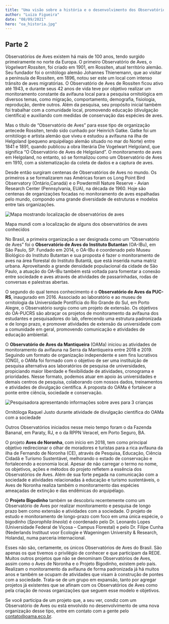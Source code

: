 ```yaml
---
title: "Uma visão sobre a história e o desenvolvimento dos Observatórios de Aves"
author: "Luiza Figueira"
date: "08/09/2021"
hero: "oa_historia.jpg"
---
```

<h2 class="font-semibold text-lg">Parte 2</h2>

Observatórios de Aves existem há mais de 100 anos, tendo surgido primeiramente no norte da Europa. O primeiro Observatório de Aves, o *Vogelwart Rossiten*, foi criado em 1901, em Rossiten, atual território alemão. Seu fundador foi o ornitólogo alemão Johannes Thienemann, que ao visitar a península de Rossiten, em 1896, notou ser este um local com intenso trânsito de aves migratórias. O Observatório de Aves de Rossiten ficou ativo até 1943, e durante seus 42 anos de vida teve por objetivo realizar um monitoramento constante da avifauna local para a pesquisa ornitológica em diversos temas, como migração, comportamento, demografia, fisiologia, reprodução, dentre outros. Além da pesquisa, seu propósito inicial também foi trabalhar com a comunidade local, promovendo educação (divulgação científica) e auxiliando com medidas de conservação das espécies de aves. 

Mas o título de “Observatório de Aves” para esse tipo de organização antecede Rossiten, tendo sido cunhado por Heinrich Gatke. Gatke foi um ornitólogo e artista alemão que viveu e estudou a avifauna na ilha de Helgoland (pequeno arquipélago alemão situado no mar do Norte) entre 1841 e 1891, quando publicou a obra literária Die Vogelwart Helgoland, que significa “O Observatório de Aves de Helgoland”. O monitoramento de aves em Helgoland, no entanto, só se formalizou como um Observatório de Aves em 1910, com a sistematização da coleta de dados e a captura de aves. 

Desde então surgiram centenas de Observatórios de Aves no mundo. Os primeiros a se formalizarem nas Américas foram os Long Point Bird Observatory (Ontário,Canadá) e o Powdermill Nature Reserve - Avian Research Center (Pennsylvania, EUA), na década de 1960. Hoje são centenas de organizações focadas no monitoramento de aves espalhadas pelo mundo, compondo uma grande diversidade de estruturas e modelos entre tais organizações. 

<div class="my-8">
  <Image
    src="oa_historia/img2.png"
    alt="Mapa mostrando localização de observatórios de aves"
  >
  </Image>
  <p class="font-light px-8 italic">
Mapa mundi com a localização de alguns dos observatórios de aves conhecidos</div>



No Brasil, a primeira organização a ser designada como um “Observatório de Aves” foi o **Observatório de Aves do Instituto Butantan** (OA-IBu), em São Paulo, SP. Fundado em 2014, o OA-IBu é coordenado pelo Museu Biológico do Instituto Butantan e sua proposta é fazer o monitoramento de aves na área florestal do Instituto Butantã, que está inserida numa matriz urbana. Aproveitando a grande densidade populacional da cidade de São Paulo, a atuação do OA-IBu também está voltada para fomentar a conexão entre sociedade e aves através de atividades de passarinhadas, rodas de conversas e palestras abertas.

O segundo do qual temos conhecimento é o **Observatório de Aves da PUC-RS**, inaugurado em 2016. Associado ao laboratório e ao museu de ornitologia da Universidade Pontifícia do Rio Grande do Sul, em Porto Alegre, o Observatório surgiu como um projeto de extensão. Os objetivos do OA-PUCRS são abraçar os projetos de monitoramento da avifauna dos estudantes e pesquisadores do lab, oferecendo uma estrutura padronizada e de longo prazo, e promover atividades de extensão da universidade com a comunidade em geral, promovendo comunicação e atividades de educação ambiental. 

O **Observatório de Aves da Mantiqueira** (OAMa) iniciou as atividades de monitoramento da avifauna na Serra da Mantiqueira entre 2018 e 2019. Seguindo um formato de organização independente e sem fins lucrativos (ONG), o OAMa foi formado com o objetivo de ser uma instituição de pesquisa alternativa aos laboratórios de pesquisa de universidades, propiciando maior liberdade e flexibilidade de atividades, cronograma e prioridades. Nesse formato, podemos atuar em apoio às universidades e demais centros de pesquisa, colaborando com nossos dados, treinamentos e atividades de divulgação científica. A proposta do OAMa é fortalecer a ponte entre ciência, sociedade e conservação. 

<div class="my-8">
  <Image
    src="oa_historia/img1.jpg"
    alt="Pesquisadora apresentando informações sobre aves para 3 crianças"
  >
  </Image>
  <p class="font-light px-8 italic">
Ornitóloga Raquel Justo durante atividade de divulgação científica do OAMa com a sociedade</p>
</div>


Outros Observatórios iniciados nesse meio tempo foram o da Fazenda Bananal, em Paraty, RJ, e o da RPPN Veracel, em Porto Seguro, BA. 

O projeto **Aves de Noronha**, com início em 2018, tem como principal objetivo redirecionar o olhar de moradores e turistas para a rica avifauna da ilha de Fernando de Noronha (CE), através de Pesquisa, Educação, Ciência Cidadã e Turismo Sustentável, melhorando o estado de conservação e fortalecendo a economia local. Apesar de não carregar o termo no nome, os objetivos, ações e métodos do projeto refletem a essência dos Observatórios de Aves. Além de sua forte pegada na comunicação com a sociedade e atividades relacionadas à educação e turismo sustentáveis, o Aves de Noronha realiza também o monitoramento das espécies ameaçadas de extinção e das endêmicas do arquipélago.

O **Projeto Bigodinho** também se descobriu recentemente como um Observatório de Aves por realizar monitoramento e pesquisa de longo prazo bem como extensão e atividades com a sociedade. O projeto de estudo e monitoramento de longo-prazo com foco em uma única espécie, o bigodinho (*Sporophila lineola*) é coordenado pelo Dr. Leonardo Lopes (Universidade Federal de Viçosa – Campus Florestal) e pelo Dr. Filipe Cunha (Nederlands Instituut voor Ecologie e Wageningen University & Research, Holanda), numa parceria internacional.

Esses não são, certamente, os únicos Observatórios de Aves do Brasil. São apenas os que tivemos o privilégio de conhecer e que participam da REDE. Muitos outros projetos que não se denominam Observatórios de Aves, assim como o Aves de Noronha e o Projeto Bigodinho, existem pelo país.  Realizam o monitoramento da avifauna de forma padronizada já há muitos anos e também se ocupam de atividades que visam à construção de pontes com a sociedade. Trata-se de um grupo em expansão, tanto por agregar projetos já existentes que se afinam com os Observatórios de Aves como pela criação de novas organizações que seguem esse modelo e objetivos. 

Se você participa de um projeto que, a seu ver, condiz com um Observatório de Aves ou está envolvido no desenvolvimento de uma nova organização desse tipo, entre em contato com a gente pelo <span class="text-amber-800">contato@oama.eco.br</span>.

